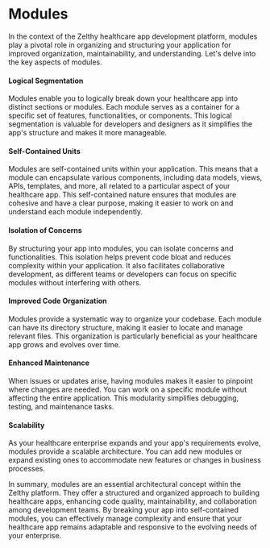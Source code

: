 # Modules

In the context of the Zelthy healthcare app development platform, modules play a pivotal role in organizing and structuring your application for improved organization, maintainability, and understanding. Let's delve into the key aspects of modules.

#### Logical Segmentation

Modules enable you to logically break down your healthcare app into distinct sections or modules. Each module serves as a container for a specific set of features, functionalities, or components. This logical segmentation is valuable for developers and designers as it simplifies the app's structure and makes it more manageable.

#### Self-Contained Units

Modules are self-contained units within your application. This means that a module can encapsulate various components, including data models, views, APIs, templates, and more, all related to a particular aspect of your healthcare app. This self-contained nature ensures that modules are cohesive and have a clear purpose, making it easier to work on and understand each module independently.

#### Isolation of Concerns

By structuring your app into modules, you can isolate concerns and functionalities. This isolation helps prevent code bloat and reduces complexity within your application. It also facilitates collaborative development, as different teams or developers can focus on specific modules without interfering with others.

#### Improved Code Organization

Modules provide a systematic way to organize your codebase. Each module can have its directory structure, making it easier to locate and manage relevant files. This organization is particularly beneficial as your healthcare app grows and evolves over time.

#### Enhanced Maintenance

When issues or updates arise, having modules makes it easier to pinpoint where changes are needed. You can work on a specific module without affecting the entire application. This modularity simplifies debugging, testing, and maintenance tasks.

#### Scalability

As your healthcare enterprise expands and your app's requirements evolve, modules provide a scalable architecture. You can add new modules or expand existing ones to accommodate new features or changes in business processes.

In summary, modules are an essential architectural concept within the Zelthy platform. They offer a structured and organized approach to building healthcare apps, enhancing code quality, maintainability, and collaboration among development teams. By breaking your app into self-contained modules, you can effectively manage complexity and ensure that your healthcare app remains adaptable and responsive to the evolving needs of your enterprise.